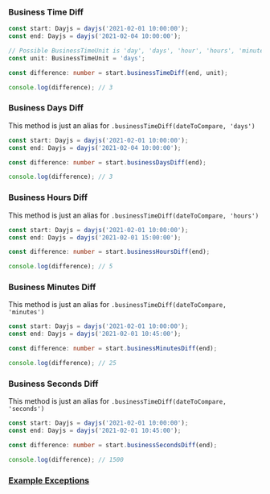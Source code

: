 ### Business Time Diff
````typescript
const start: Dayjs = dayjs('2021-02-01 10:00:00');
const end: Dayjs = dayjs('2021-02-04 10:00:00');

// Possible BusinessTimeUnit is 'day', 'days', 'hour', 'hours', 'minute', 'minutes', 'seconds'
const unit: BusinessTimeUnit = 'days';

const difference: number = start.businessTimeDiff(end, unit);

console.log(difference); // 3
````

### Business Days Diff

This method is just an alias for `.businessTimeDiff(dateToCompare, 'days')`

````typescript
const start: Dayjs = dayjs('2021-02-01 10:00:00');
const end: Dayjs = dayjs('2021-02-04 10:00:00');

const difference: number = start.businessDaysDiff(end);

console.log(difference); // 3
````

### Business Hours Diff

This method is just an alias for `.businessTimeDiff(dateToCompare, 'hours')`

````typescript
const start: Dayjs = dayjs('2021-02-01 10:00:00');
const end: Dayjs = dayjs('2021-02-01 15:00:00');

const difference: number = start.businessHoursDiff(end);

console.log(difference); // 5
````

### Business Minutes Diff

This method is just an alias for `.businessTimeDiff(dateToCompare, 'minutes')`

````typescript
const start: Dayjs = dayjs('2021-02-01 10:00:00');
const end: Dayjs = dayjs('2021-02-01 10:45:00');

const difference: number = start.businessMinutesDiff(end);

console.log(difference); // 25
````

### Business Seconds Diff

This method is just an alias for `.businessTimeDiff(dateToCompare, 'seconds')`

````typescript
const start: Dayjs = dayjs('2021-02-01 10:00:00');
const end: Dayjs = dayjs('2021-02-01 10:45:00');

const difference: number = start.businessSecondsDiff(end);

console.log(difference); // 1500
````

### [Example Exceptions](setup/exception#example)